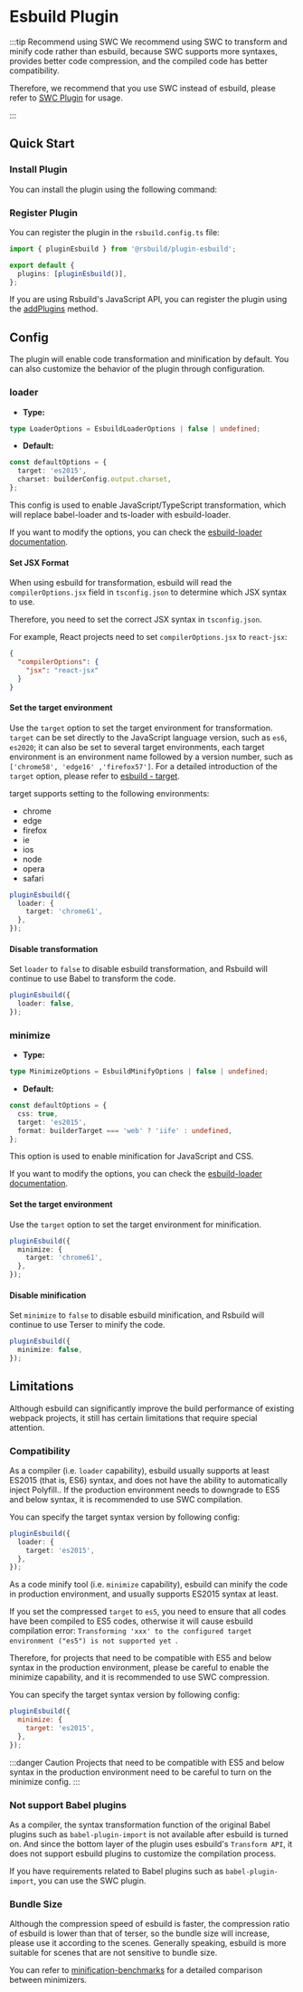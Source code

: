 # Esbuild Plugin


<Esbuild />

:::tip Recommend using SWC
We recommend using SWC to transform and minify code rather than esbuild, because SWC supports more syntaxes, provides better code compression, and the compiled code has better compatibility.

Therefore, we recommend that you use SWC instead of esbuild, please refer to [SWC Plugin](/plugins/list/plugin-swc.html) for usage.

:::

## Quick Start

### Install Plugin

You can install the plugin using the following command:


<PackageManagerTabs command="add @rsbuild/plugin-esbuild -D" />

### Register Plugin

You can register the plugin in the `rsbuild.config.ts` file:

```ts title="rsbuild.config.ts"
import { pluginEsbuild } from '@rsbuild/plugin-esbuild';

export default {
  plugins: [pluginEsbuild()],
};
```

If you are using Rsbuild's JavaScript API, you can register the plugin using the [addPlugins](/api/javascript-api/builder-instance.html#builderaddplugins) method.

## Config

The plugin will enable code transformation and minification by default. You can also customize the behavior of the plugin through configuration.

### loader

- **Type:**

```ts
type LoaderOptions = EsbuildLoaderOptions | false | undefined;
```

- **Default:**

```ts
const defaultOptions = {
  target: 'es2015',
  charset: builderConfig.output.charset,
};
```

This config is used to enable JavaScript/TypeScript transformation, which will replace babel-loader and ts-loader with esbuild-loader.

If you want to modify the options, you can check the [esbuild-loader documentation](https://github.com/privatenumber/esbuild-loader#loader).

#### Set JSX Format

When using esbuild for transformation, esbuild will read the `compilerOptions.jsx` field in `tsconfig.json` to determine which JSX syntax to use.

Therefore, you need to set the correct JSX syntax in `tsconfig.json`.

For example, React projects need to set `compilerOptions.jsx` to `react-jsx`:

```json
{
  "compilerOptions": {
    "jsx": "react-jsx"
  }
}
```

#### Set the target environment

Use the `target` option to set the target environment for transformation. `target` can be set directly to the JavaScript language version, such as `es6`, `es2020`; it can also be set to several target environments, each target environment is an environment name followed by a version number, such as `['chrome58', 'edge16' ,'firefox57']`. For a detailed introduction of the `target` option, please refer to [esbuild - target](https://esbuild.github.io/api/#target).

target supports setting to the following environments:

- chrome
- edge
- firefox
- ie
- ios
- node
- opera
- safari

```ts
pluginEsbuild({
  loader: {
    target: 'chrome61',
  },
});
```

#### Disable transformation

Set `loader` to `false` to disable esbuild transformation, and Rsbuild will continue to use Babel to transform the code.

```ts
pluginEsbuild({
  loader: false,
});
```

### minimize

- **Type:**

```ts
type MinimizeOptions = EsbuildMinifyOptions | false | undefined;
```

- **Default:**

```ts
const defaultOptions = {
  css: true,
  target: 'es2015',
  format: builderTarget === 'web' ? 'iife' : undefined,
};
```

This option is used to enable minification for JavaScript and CSS.

If you want to modify the options, you can check the [esbuild-loader documentation](https://github.com/privatenumber/esbuild-loader#minifyplugin).

#### Set the target environment

Use the `target` option to set the target environment for minification.

```ts
pluginEsbuild({
  minimize: {
    target: 'chrome61',
  },
});
```

#### Disable minification

Set `minimize` to `false` to disable esbuild minification, and Rsbuild will continue to use Terser to minify the code.

```ts
pluginEsbuild({
  minimize: false,
});
```

## Limitations

Although esbuild can significantly improve the build performance of existing webpack projects, it still has certain limitations that require special attention.

### Compatibility

As a compiler (i.e. `loader` capability), esbuild usually supports at least ES2015 (that is, ES6) syntax, and does not have the ability to automatically inject Polyfill.. If the production environment needs to downgrade to ES5 and below syntax, it is recommended to use SWC compilation.

You can specify the target syntax version by following config:

```ts
pluginEsbuild({
  loader: {
    target: 'es2015',
  },
});
```

As a code minify tool (i.e. `minimize` capability), esbuild can minify the code in production environment, and usually supports ES2015 syntax at least.

If you set the compressed `target` to `es5`, you need to ensure that all codes have been compiled to ES5 codes, otherwise it will cause esbuild compilation error: `Transforming 'xxx' to the configured target environment ("es5") is not supported yet `.

Therefore, for projects that need to be compatible with ES5 and below syntax in the production environment, please be careful to enable the minimize capability, and it is recommended to use SWC compression.

You can specify the target syntax version by following config:

```js
pluginEsbuild({
  minimize: {
    target: 'es2015',
  },
});
```

:::danger Caution
Projects that need to be compatible with ES5 and below syntax in the production environment need to be careful to turn on the minimize config.
:::

### Not support Babel plugins

As a compiler, the syntax transformation function of the original Babel plugins such as `babel-plugin-import` is not available after esbuild is turned on. And since the bottom layer of the plugin uses esbuild's `Transform API`, it does not support esbuild plugins to customize the compilation process.

If you have requirements related to Babel plugins such as `babel-plugin-import`, you can use the SWC plugin.

### Bundle Size

Although the compression speed of esbuild is faster, the compression ratio of esbuild is lower than that of terser, so the bundle size will increase, please use it according to the scenes. Generally speaking, esbuild is more suitable for scenes that are not sensitive to bundle size.

You can refer to [minification-benchmarks](https://github.com/privatenumber/minification-benchmarks) for a detailed comparison between minimizers.
